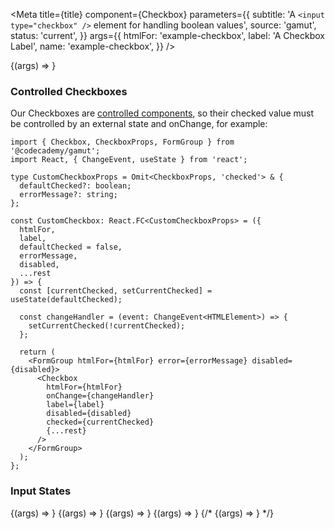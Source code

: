 

<Meta
  title={title}
  component={Checkbox}
  parameters={{
    subtitle:
      'A `<input type="checkbox" />` element for handling boolean values',
    source: 'gamut',
    status: 'current',
  }}
  args={{
    htmlFor: 'example-checkbox',
    label: 'A Checkbox Label',
    name: 'example-checkbox',
  }}
/>

<Canvas>
  <Story name="Checkbox">{(args) => <Checkbox checked {...args} />}</Story>
</Canvas>

<PropsTable story="Checkbox" />

### Controlled Checkboxes

Our Checkboxes are [controlled components](https://reactjs.org/docs/forms.html#controlled-components), so their checked value must be controlled by an external state and onChange, for example:

<CheckboxExample />

```tsx
import { Checkbox, CheckboxProps, FormGroup } from '@codecademy/gamut';
import React, { ChangeEvent, useState } from 'react';

type CustomCheckboxProps = Omit<CheckboxProps, 'checked'> & {
  defaultChecked?: boolean;
  errorMessage?: string;
};

const CustomCheckbox: React.FC<CustomCheckboxProps> = ({
  htmlFor,
  label,
  defaultChecked = false,
  errorMessage,
  disabled,
  ...rest
}) => {
  const [currentChecked, setCurrentChecked] = useState(defaultChecked);

  const changeHandler = (event: ChangeEvent<HTMLElement>) => {
    setCurrentChecked(!currentChecked);
  };

  return (
    <FormGroup htmlFor={htmlFor} error={errorMessage} disabled={disabled}>
      <Checkbox
        htmlFor={htmlFor}
        onChange={changeHandler}
        label={label}
        disabled={disabled}
        checked={currentChecked}
        {...rest}
      />
    </FormGroup>
  );
};
```

### Input States

<Canvas>
  <Story
    name="Checked"
    args={{
      htmlFor: 'example-checked',
      label: 'unchecked',
      name: 'example-checked',
      checked: false,
    }}
  >
    {(args) => <Checkbox {...args} />}
  </Story>
  <Story
    name="Disabled"
    args={{
      htmlFor: 'example-disabled',
      label: 'Disabled',
      name: 'example-disabled',
      disabled: true,
      checked: false,
    }}
  >
    {(args) => <Checkbox {...args} />}
  </Story>
  <Story
    name="Checked + Disabled"
    args={{
      htmlFor: 'example-checked-disabled',
      label: 'Checked + Disabled',
      name: 'example-checked-disabled',
      disabled: true,
      checked: true,
    }}
  >
    {(args) => <Checkbox {...args} />}
  </Story>
  <Story
    name="Multiline"
    args={{
      htmlFor: 'example-multiline',
      name: 'example-multiline',
      label:
        'I am a longer label and will displayed at a smaller size in order to conserve valuable space.  This can be used to display some disclaimer about terms or conditions that might be a bit too long for a normal label area',
      multiline: true,
      checked: false,
    }}
  >
    {(args) => <Checkbox {...args} />}
  </Story>
  {/* <Story
    name="Error"
    args={{
      htmlFor: 'example-error',
      label: 'Error',
      name: 'example-error',
      error: true,
    }}
  >
    {(args) => <Checkbox {...args} />}
  </Story> */}
</Canvas>
